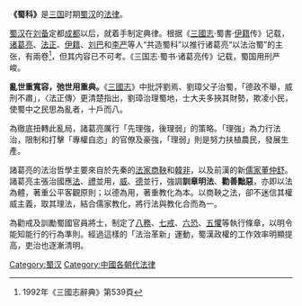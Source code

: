 '''《蜀科》'''是[[三国|三国]]时期[[蜀汉|蜀汉]]的[[法律|法律]]。

[[蜀汉|蜀汉]]在[[刘备|刘备]]定都[[成都|成都]]以后，就着手制定典律。根据《[[三國志|三國志]]·蜀書·[[伊籍|伊籍]]传》记载，[[诸葛亮|诸葛亮]]、[[法正|法正]]、[[伊籍|伊籍]]、[[刘巴|刘巴]]和[[李嚴_(蜀漢)|李严]]等人“共造蜀科”以推行诸葛亮“以法治蜀”的主张，有兩卷<ref>1992年《三國志辭典》第539頁</ref>，但其内容已不可考。《三国志·蜀书·诸葛亮传》记载，蜀国用刑严峻。

'''亂世重寬容，弛世用重典。'''《[[三國志|三國志]]》中批評劉焉、劉璋父子治蜀，「德政不舉，威刑不肅」，〈法正傳〉更清楚指出，劉璋治理蜀地，士大夫多挾其財勢，欺凌小民，使蜀中之民思為亂者，十戶而八。

為徹底扭轉此亂局，諸葛亮厲行「先理強，後理弱」的策略。「理強」為力行法治，限制和打擊「專權自恣」的官僚及豪強，「理弱」則是努力扶植農民，發展生產。

諸葛亮的法治哲學主要來自於先秦的[[法家|法家]][[商鞅|商鞅]]和[[韓非|韓非]]，以及前漢的新[[儒家|儒家]][[董仲舒|董仲舒]]。諸葛亮主張治國應[[法|法]]、[[禮|禮]]並用，[[威|威]]、[[德|德]]並行，強調'''訓章明法'''、'''勸善黜惡'''，亦即以法為體，著重公平客觀原則；以德為用，著重教化為本。以商鞅之法，卻不迷信其權威主義，取其理法，結合儒家教化，將行法與教化合而為一。

為勸戒及訓勵蜀國官員將士，制定了[[八務|八務]]、[[七戒|七戒]]、[[六恐|六恐]]、[[五懼|五懼]]等執行條章，以明令能知能行的行為準則。經過這樣的「法治革新」運動，蜀漢政權的工作效率明顯提高，吏治也逐漸清明。
{{Law-stub}}
[[Category:蜀汉|Category:蜀汉]]
[[Category:中國各朝代法律|Category:中國各朝代法律]]